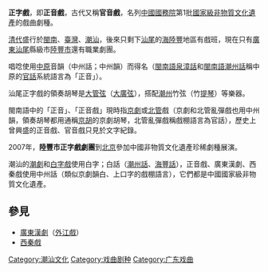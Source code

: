 {{Unreferenced|time=2020-12-27T16:27:57+00:00}}
{{中国非物质文化遗产
|级别 = 国
|省区市1 = 广东
|名称 = 正字戏
|图片 =
|申报地区或单位 = [[广东省|广东省]][[陆丰市|陆丰市]]
|分类 = 传统戏剧
|序号 = 159
|编号项目 = IV-15
|登录时间 = 2006年
}}
'''正字戲'''，即'''正音戲'''，古代又稱'''官音戲'''，名列[[中華人民共和國國務院|中國國務院]]第1批[[國家級非物質文化遺產|國家級非物質文化遺產]]的戲曲劇種。

[[清代|清代]]盛行於[[閩南|閩南]]、[[臺灣|臺灣]]、[[潮汕|潮汕]]，後來只剩下[[汕尾|汕尾]]的[[海陸豐|海陸豐]]地區有戲班，現在只有[[廣東|廣東]][[汕尾|汕尾]]縣級市[[陸豐市|陸豐市]]還有職業劇團。

唱唸使用[[中原|中原]]音韻（中州話；中州韻）而得名（[[泉漳話|閩南語泉漳話]]和[[潮州话|閩南語潮州話]]稱中原的[[官話|官話]]系統語言為「正音」）。

汕尾正字戲的領奏胡琴是[[大管弦|大管弦]]（[[大廣弦|大廣弦]]），搭配[[潮州|潮州]]竹弦（竹[[提琴|提琴]]）等樂器。

閩南語中的「正音」、「正音戲」現時指[[京劇|京劇]]或[[北管|北管]]戲（京劇和北管亂彈戲也用中州韻，領奏胡琴都用通稱[[京胡|京胡]]的京劇胡琴，北管亂彈戲稱戲棚語言為官話），歷史上曾興盛的正音戲、官音戲只見於文字紀錄。

2007年，'''陸豐市正字戲劇團'''到[[北京|北京]]參加中國非物質文化遺產珍稀劇種展演。

潮汕的[[潮劇|潮劇]]和[[白字戲|白字戲]]使用白字；白話（[[潮州話|潮州話]]、[[海豐話|海豐話]]），正音戲、廣東漢劇、西秦戲使用中州話（類似京劇韻白、上口字的戲棚語言），它們都是中國國家級非物質文化遺產。

==參見==
*[[廣東漢劇|廣東漢劇]]（[[外江戲|外江戲]]）
*[[西秦戲|西秦戲]]

{{戏曲小作品}}
{{中国各地戏剧}}
[[Category:潮汕文化|Category:潮汕文化]]
[[Category:戏曲剧种|Category:戏曲剧种]]
[[Category:广东戏曲|Category:广东戏曲]]